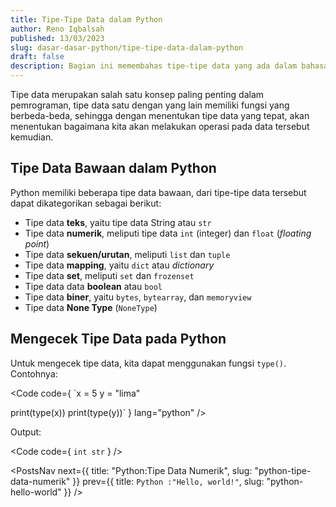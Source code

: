 ```yaml
---
title: Tipe-Tipe Data dalam Python
author: Reno Iqbalsah
published: 13/03/2023
slug: dasar-dasar-python/tipe-tipe-data-dalam-python
draft: false
description: Bagian ini memembahas tipe-tipe data yang ada dalam bahasa pemrograman Python
---
```


Tipe data merupakan salah satu konsep paling penting dalam pemrograman, tipe data satu dengan yang lain memiliki fungsi yang berbeda-beda, sehingga dengan menentukan tipe data
yang tepat, akan menentukan bagaimana kita akan melakukan operasi pada data tersebut kemudian.

## Tipe Data Bawaan dalam Python

Python memiliki beberapa tipe data bawaan, dari tipe-tipe data tersebut dapat dikategorikan sebagai berikut:

- Tipe data **teks**, yaitu tipe data String atau `str`
- Tipe data **numerik**, meliputi tipe data `int` (integer) dan `float` (_floating point_)
- Tipe data **sekuen/urutan**, meliputi `list` dan `tuple`
- Tipe data **mapping**, yaitu `dict` atau _dictionary_
- Tipe data **set**, meliputi `set` dan `frozenset `
- Tipe data data **boolean** atau `bool`
- Tipe data **biner**, yaitu `bytes`, `bytearray`, dan `memoryview`
- Tipe data **None Type** (`NoneType`)

## Mengecek Tipe Data pada Python

Untuk mengecek tipe data, kita dapat menggunakan fungsi `type()`. Contohnya:

<Code
code={
`x = 5
y = "lima"

print(type(x))
print(type(y))`
}
lang="python"
/>

Output:

<Code
code={
`int
str`
}
/>

<PostsNav
  next={{
    title: "Python:Tipe Data Numerik",
    slug: "python-tipe-data-numerik"
  }}
  prev={{
    title: `Python :"Hello, world!"`,
    slug: "python-hello-world"
  }}
/>